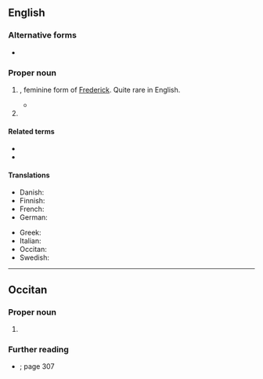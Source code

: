 ==English==

===Alternative forms===
* {{l|en|Fredericka}}

===Proper noun===
{{en-proper noun}}

# {{given name|en|female|from=Germanic languages}}, feminine form of [[Frederick]]. Quite rare in English.
#* {{quote-book|en|year=2007|author=Elinor Lipman|title=My Latest Grievance|isbn=0618872353|page=16
|passage=And there was the basic yet awful matter of my name, '''Frederica''' Hatch, due to the unfortunate coincidence of a maternal grandmother named Frieda, who died six weeks before I was born, and a favorite paternal great-uncle Frederic, who'd been a Freedom Rider at eighty. - - - When I asked if an accidental boy would have been Frederic, they said no. It was '''''Frederica''''' they loved.}}
# {{place|en|town|s/Delaware}}

====Related terms====
* {{l|en|Freda}}
* {{l|en|Frieda}}

====Translations====
{{trans-top|female given name}}
* Danish: {{t|da|Frederikke}}
* Finnish: {{t+|fi|Riikka}}
* French: {{t+|fr|Frédérique}}
* German: {{t+|de|Friederike}}
{{trans-mid}}
* Greek: {{t+|el|Φρειδερίκη|f}}
* Italian: {{t+|it|Federica}}
* Occitan: {{t|oc|Frederica}}
* Swedish: {{t+|sv|Fredrika}}
{{trans-bottom}}

----

==Occitan==

===Proper noun===
{{oc-proper noun|f}} {{lb|oc|Limousin}}

# {{given name|oc|female|m=Frederic|eq=Frederica}}

===Further reading===
* {{R:dduoflmp2010}}; page 307